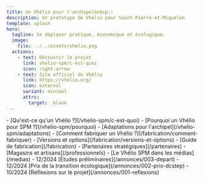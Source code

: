 ```yaml
---
title: Un Vhélio pour l'archipel&nbsp;!
description: Un prototype de Vhélio pour Saint-Pierre-et-Miquelon
template: splash
hero:
  tagline: Se déplacer pratique, économique et écologique.
  image:
    file: ../../assets/vhelio.png
  actions:
    - text: Découvrir le projet
      link: vhelio-spm/c-est-quoi
      icon: right-arrow
    - text: Site officiel du Vhélio
      link: https://vhelio.org/
      icon: external
      variant: minimal
      attrs:
        target: _blank
---
```



<CardGrid stagger>
  <Card title="Le Vhélio de SPM" icon="information">
    - [Qu'est-ce qu'un Vhélio ?](/vhelio-spm/c-est-quoi)
    - [Pourquoi un Vhélio pour SPM ?](/vhelio-spm/pourquoi)
    - [Adaptations pour l'archipel](/vhelio-spm/adaptations)
  </Card>
  <Card title="Fabrique ton Vhélio !" icon="open-book">
    - [Comment fabriquer un Vhélio ?](/fabrication/comment-fabriquer)
    - [Versions et options](/fabrication/versions-et-options)
    - [Guide de fabrication](/fabrication)
  </Card>
  <Card title="Partenaires & Médias" icon="rocket">
    - [Partenaires stratégiques](/partenaires)
    - [Magasins et artisans](/professionnels)
    - [Le Vhélio SPM dans les médias](/medias)
  </Card>
  <Card title="Annonces" icon="sun">
    - 12/2024 [Études préliminaires](/annonces/003-depart)
    - 12/2024 [Prix de la transition écologique](/annonces/002-prix-dcstep)
    - 10/2024 [Réflexions sur le projet](/annonces/001-reflexions)
  </Card>
</CardGrid>
